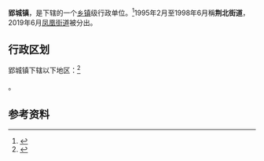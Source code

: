{{中国乡级行政区|42/10/03/106/000}}

'''郢城镇'''，是{{PRC admin/fullname|42/10/03/106/000|3}}下辖的一个[[乡镇|乡镇]]级行政单位。<ref>{{PRC admin/ref sgc|{{PRC admin/parent|42/10/03/106/000}}}}</ref>1995年2月至1998年6月稱'''荆北街道'''，2019年6月[[凤凰街道_(荆州市)|凤凰街道]]被分出。

== 行政区划 ==

郢城镇下辖以下地区：<ref>{{PRC admin/ref sgc|42/10/03/106/000}}</ref>

{{PRC admin/children|42/10/03/106/000}}。

== 参考资料 ==

{{reflist}}

{{行政区划小作品}}
{{PRC admin/navcat|42/10/03/106/000}}